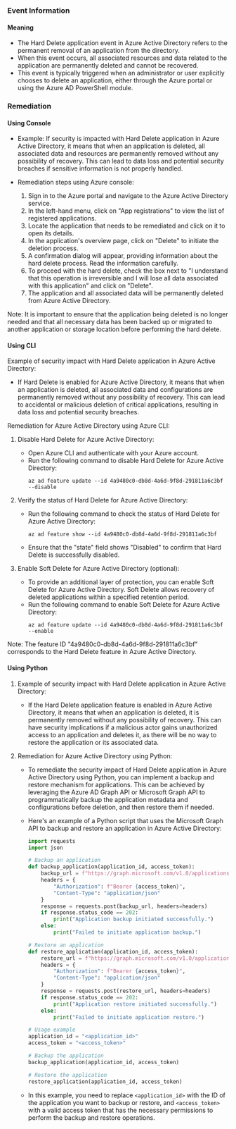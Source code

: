 
### Event Information

#### Meaning

- The Hard Delete application event in Azure Active Directory refers to the permanent removal of an application from the directory.
- When this event occurs, all associated resources and data related to the application are permanently deleted and cannot be recovered.
- This event is typically triggered when an administrator or user explicitly chooses to delete an application, either through the Azure portal or using the Azure AD PowerShell module.

### Remediation

#### Using Console

- Example: If security is impacted with Hard Delete application in Azure Active Directory, it means that when an application is deleted, all associated data and resources are permanently removed without any possibility of recovery. This can lead to data loss and potential security breaches if sensitive information is not properly handled.

- Remediation steps using Azure console:
  1. Sign in to the Azure portal and navigate to the Azure Active Directory service.
  2. In the left-hand menu, click on "App registrations" to view the list of registered applications.
  3. Locate the application that needs to be remediated and click on it to open its details.
  4. In the application's overview page, click on "Delete" to initiate the deletion process.
  5. A confirmation dialog will appear, providing information about the hard delete process. Read the information carefully.
  6. To proceed with the hard delete, check the box next to "I understand that this operation is irreversible and I will lose all data associated with this application" and click on "Delete".
  7. The application and all associated data will be permanently deleted from Azure Active Directory.

Note: It is important to ensure that the application being deleted is no longer needed and that all necessary data has been backed up or migrated to another application or storage location before performing the hard delete.

#### Using CLI

Example of security impact with Hard Delete application in Azure Active Directory:
- If Hard Delete is enabled for Azure Active Directory, it means that when an application is deleted, all associated data and configurations are permanently removed without any possibility of recovery. This can lead to accidental or malicious deletion of critical applications, resulting in data loss and potential security breaches.

Remediation for Azure Active Directory using Azure CLI:
1. Disable Hard Delete for Azure Active Directory:
   - Open Azure CLI and authenticate with your Azure account.
   - Run the following command to disable Hard Delete for Azure Active Directory:
     ```
     az ad feature update --id 4a9480c0-db8d-4a6d-9f8d-291811a6c3bf --disable
     ```

2. Verify the status of Hard Delete for Azure Active Directory:
   - Run the following command to check the status of Hard Delete for Azure Active Directory:
     ```
     az ad feature show --id 4a9480c0-db8d-4a6d-9f8d-291811a6c3bf
     ```
   - Ensure that the "state" field shows "Disabled" to confirm that Hard Delete is successfully disabled.

3. Enable Soft Delete for Azure Active Directory (optional):
   - To provide an additional layer of protection, you can enable Soft Delete for Azure Active Directory. Soft Delete allows recovery of deleted applications within a specified retention period.
   - Run the following command to enable Soft Delete for Azure Active Directory:
     ```
     az ad feature update --id 4a9480c0-db8d-4a6d-9f8d-291811a6c3bf --enable
     ```

Note: The feature ID "4a9480c0-db8d-4a6d-9f8d-291811a6c3bf" corresponds to the Hard Delete feature in Azure Active Directory.

#### Using Python

1. Example of security impact with Hard Delete application in Azure Active Directory:
   - If the Hard Delete application feature is enabled in Azure Active Directory, it means that when an application is deleted, it is permanently removed without any possibility of recovery. This can have security implications if a malicious actor gains unauthorized access to an application and deletes it, as there will be no way to restore the application or its associated data.

2. Remediation for Azure Active Directory using Python:
   - To remediate the security impact of Hard Delete application in Azure Active Directory using Python, you can implement a backup and restore mechanism for applications. This can be achieved by leveraging the Azure AD Graph API or Microsoft Graph API to programmatically backup the application metadata and configurations before deletion, and then restore them if needed.

   - Here's an example of a Python script that uses the Microsoft Graph API to backup and restore an application in Azure Active Directory:

     ```python
     import requests
     import json

     # Backup an application
     def backup_application(application_id, access_token):
         backup_url = f"https://graph.microsoft.com/v1.0/applications/{application_id}/backup"
         headers = {
             "Authorization": f"Bearer {access_token}",
             "Content-Type": "application/json"
         }
         response = requests.post(backup_url, headers=headers)
         if response.status_code == 202:
             print("Application backup initiated successfully.")
         else:
             print("Failed to initiate application backup.")

     # Restore an application
     def restore_application(application_id, access_token):
         restore_url = f"https://graph.microsoft.com/v1.0/applications/{application_id}/restore"
         headers = {
             "Authorization": f"Bearer {access_token}",
             "Content-Type": "application/json"
         }
         response = requests.post(restore_url, headers=headers)
         if response.status_code == 202:
             print("Application restore initiated successfully.")
         else:
             print("Failed to initiate application restore.")

     # Usage example
     application_id = "<application_id>"
     access_token = "<access_token>"

     # Backup the application
     backup_application(application_id, access_token)

     # Restore the application
     restore_application(application_id, access_token)
     ```

   - In this example, you need to replace `<application_id>` with the ID of the application you want to backup or restore, and `<access_token>` with a valid access token that has the necessary permissions to perform the backup and restore operations.

